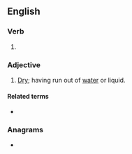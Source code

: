 ==English==

===Verb===
{{head|en|verb form}}

# {{en-past of|dry up}}

===Adjective===
{{en-adj}}

# [[dry|Dry]]; having run out of [[water]] or liquid.

====Related terms====
* {{l|en|dried out}}

===Anagrams===
* {{anagrams|en|a=ddeipru|updried}}